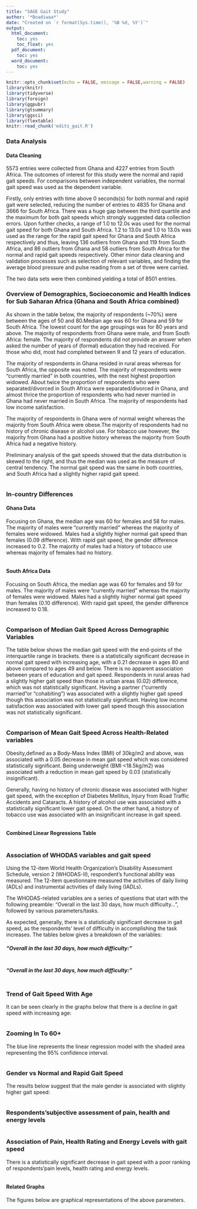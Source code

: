 ```yaml
---
title: "SAGE Gait Study"
author: '*Boadiwaa*'
date: "Created on `r format(Sys.time(), '%B %d, %Y')`"
output:
  html_document:
    toc: yes
    toc_float: yes
  pdf_document:
    toc: yes
  word_document:
    toc: yes
---
```


```r
knitr::opts_chunk$set(echo = FALSE, message = FALSE,warning = FALSE)
library(knitr)
library(tidyverse)
library(foreign)
library(ggpubr)
library(gtsummary)
library(ggsci)
library(flextable)
knitr::read_chunk('edits_gait.R')

```

### Data Analysis

#### Data Cleaning

5573 entries were collected from Ghana and 4227 entries from South Africa. The outcomes of interest for this study were the normal and rapid gait speeds. For comparisons between independent variables, the normal gait speed was used as the dependent variable.

Firstly, only entries with time above 0 seconds(s) for both normal and rapid gait were selected, reducing the number of entries to 4835 for Ghana and 3666 for South Africa. There was a huge gap between the third quartile and the maximum for both gait speeds which strongly suggested data collection errors. Upon further checks, a range of 1.0 to 12.0s was used for the normal gait speed for both Ghana and South Africa. 1.2 to 13.0s and 1.0 to 13.0s was used as the range for the rapid gait speed for Ghana and South Africa respectively and thus, leaving 136 outliers from Ghana and 119 from South Africa, and  86 outliers from Ghana and 58 outliers from South Africa for the normal and rapid gait speeds respectively. Other minor data cleaning and validation processes such as selection of relevant variables, and finding the average blood pressure and pulse reading from a set of three were carried.

The two data sets were then combined yielding a total of 8501 entries.


### Overview of Demographics, Socioeconomic and Health Indices for Sub Saharan Africa (Ghana and South Africa combined)

As shown in the table below, the majority of respondents (~70%) were between the ages of 50 and 80.Median age was 60 for Ghana and 59 for South Africa. The lowest count for the age groupings was for 80 years and above. The majority of respondents from Ghana were male, and from South Africa: female. The majority of respondents did not provide an answer when asked the number of years of (formal) education they had received. For those who did, most had completed between 9 and 12 years of education.

The majority of respondents in Ghana resided in rural areas whereas for South Africa, the opposite was noted. The majority of respondents were "currently married" in both countries, with the next highest proportion widowed. About twice the proportion of respondents who were separated/divorced in South Africa were separated/divorced in Ghana, and almost thrice the proportion of respondents who had never married in Ghana had never married in South Africa. The majority of respondents had low income satisfaction.

The majority of respondents in Ghana were of normal weight whereas the majority from South Africa were obese.The majority of respondents had no history of chronic disease or alcohol use. For tobacco use however, the majority from Ghana had a positive history whereas the majority from South Africa had a negative history.

Preliminary analysis of the gait speeds showed that the data distribution is skewed to the right, and thus the median was used as the measure of central tendency. The normal gait speed was the same in both countries, and South Africa had a slightly higher rapid gait speed.



```r

```

### In-country Differences

#### Ghana Data

Focusing on Ghana, the median age was 60 for females and 58 for males. The majority of males were "currently married" whereas the majority of females were widowed. Males had a slightly higher normal gait speed than females (0.09 difference). With rapid gait speed, the gender difference increased to 0.2. The majority of males had a history of tobacco use whereas majority of females had no history.


```r

```

#### South Africa Data

Focusing on South Africa, the median age was 60 for females and 59 for males. The majority of males were "currently married" whereas the majority of females were widowed. Males had a slightly higher normal gait speed than females (0.10 difference). With rapid gait speed, the gender difference increased to 0.18.

```r

```

### Comparison of Median Gait Speed Across Demographic Variables

The table below shows the median gait speed with the end-points of the interquartile range in brackets. there is a statistically significant decrease in normal gait speed with increasing age, with a 0.21 decrease in ages 80 and above compared to ages 49 and below. There is no apparent association between years of education and gait speed. Respondents in rural areas had a slightly higher gait speed than those in urban areas (0.02) difference, which was not statistically significant. Having a partner ("currently married"or "cohabiting") was associated with a slightly higher gait speed though this association was not statistically significant. Having low income satisfaction was associated with lower gait speed though this association was not statistically significant.  


```r

```


### Comparison of Mean Gait Speed Across Health-Related variables

Obesity,defined as a Body-Mass Index (BMI) of 30kg/m2 and above, was associated with a 0.05 decrease in mean gait speed which was considered statistically significant. Being underweight (BMI <18.5kg/m2) was associated with a reduction in mean gait speed by 0.03 (statistically insignificant).  

Generally, having no history of chronic disease was associated with higher gait speed, with the exception of Diabetes Mellitus, Injury from Road Traffic Accidents and Cataracts. A history of alcohol use was associated with a statistically significant lower gait speed. On the other hand, a history of tobacco use was associated with an insignificant increase in gait speed.


```r

```

#### Combined Linear Regressions Table
```r

```

### Association of WHODAS variables and gait speed 

Using the 12-item World Health Organization's Disability Assessment Schedule, version 2 (WHODAS-II), respondent’s functional ability was measured. The 12-item questionnaire measured the activities of daily living (ADLs) and instrumental activities of daily living (IADLs). 

The WHODAS-related variables are a series of questions that start with the following preamble:
"Overall in the last 30 days, how much difficulty…", followed by various parameters/tasks.

As expected, generally, there is a statistically significant decrease in gait speed, as the respondents' level of difficulty in accomplishing the task increases. The tables below gives a breakdown of the variables:

##### **"Overall in the last 30 days, how much difficulty: "**
```r

```


##### **"Overall in the last 30 days, how much difficulty: "**
```r

```



### Trend of Gait Speed With Age
It can be seen clearly in the graphs below that there is a decline in gait speed with increasing age:
```r
 
```

### Zooming In To 60+
The blue line represents the linear regression model with the shaded area representing the 95% confidence interval. 
```r

```


### Gender vs Normal and Rapid Gait Speed
The results below suggest that the male gender is associated with slightly higher gait speed:
```r

```

### Respondents'subjective assessment of pain, health and energy levels
```r

```

### Association of Pain, Health Rating and Energy Levels with gait speed

There is a statistically significant decrease in gait speed with a poor ranking of respondents'pain levels, health rating and energy levels.

```r

```

#### Related Graphs
The figures below are graphical representations of the above parameters.
```r

```

```r

```


```r

```


```r

```

```r

```